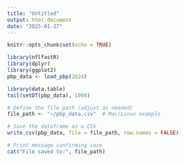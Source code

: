 ```yaml
---
title: "Untitled"
output: html_document
date: "2025-01-27"
---
```


```r
knitr::opts_chunk$set(echo = TRUE)
```

```r
library(nflfastR)
library(dplyr)
library(ggplot2)
pbp_data <- load_pbp(2024)
```


```r
library(data.table)
tail(setDT(pbp_data), 1000)

# Define the file path (adjust as needed)
file_path <- "~/pbp_data.csv"  # Mac/Linux example

# Save the dataframe as a CSV
write.csv(pbp_data, file = file_path, row.names = FALSE)

# Print message confirming save
cat("File saved to:", file_path)

```

